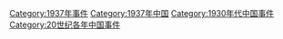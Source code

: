 [[Category:1937年事件|Category:1937年事件]]
[[Category:1937年中国|Category:1937年中国]]
[[Category:1930年代中国事件|Category:1930年代中国事件]]
[[Category:20世纪各年中国事件|Category:20世纪各年中国事件]]